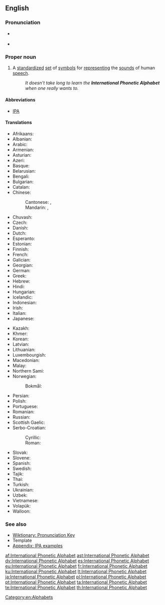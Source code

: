 {{wikipedia}}
==English==

===Pronunciation===
* {{a|UK}} {{IPA|/ˌɪntəˈnæʃ(ə)nəl fəˈnɛtɪk ˈælfəˌbɛt/|[ˌɪntəˈnæʃ(ə)nəɫ fəˈnɛtɪk ˈæɫfəˌbɛt]|lang=en}}
* {{a|US}} {{IPA|/ˌɪntɚˈnæʃ(ə)n(ə)l fəˈnɛtɪk ˈælfəˌbɛt/|[ˌɪntɚˈnæʃ(ə)n(ə)ɫ fəˈnɛɾɪk ˈæɫfəˌbɛt]|[ˌɪɾ̃ɚ-]|lang=en}}

===Proper noun===
{{en-proper noun|head=[[international|International]] [[phonetic|Phonetic]] [[alphabet|Alphabet]]}}

# A [[standardize]]d [[set]] of [[symbol]]s for [[represent]]ing the [[sound]]s of human [[speech]].
#: ''It doesn't take long to learn the '''International Phonetic Alphabet''' when one really wants to.''

====Abbreviations====
* [[IPA]]

====Translations====
{{trans-top|standardized symbols for speech}}
* Afrikaans: {{t+|af|Internasionale Fonetiese Alfabet}}
* Albanian: {{t|sq|Alfabeti Fonetik Ndërkombëtar}}
* Arabic: {{t|ar|ألفبائية صوتية دولية|tr=ʾalifbaʾíyya ṣawtíyya dawlíyya|f}}
* Armenian: {{t|hy|միջազգային հնչյունական այբուբեն}}
* Asturian: {{t+|ast|Alfabetu Fonéticu Internacional|m}}
* Azeri: {{t|az|beynəlxalq fonetika əlifbası}}
* Basque: {{t|eu|Nazioarteko Alfabeto Fonetikoa}}
* Belarusian: {{t|be|міжнаро́дны фанеты́чны алфаві́т|m|sc=Cyrl}}
* Bengali: {{t|bn|আন্তর্জাতিক ধ্বনিমূলক বর্ণমালা|tr=}}
* Bulgarian: {{t|bg|междунаро́дна фонети́чна а́збука|f}}
* Catalan: {{t|ca|Alfabet Fonètic Internacional|m}}
* Chinese:
*: Cantonese: {{t|yue|國際音標|sc=Hani}}, {{t|yue|国际音标|tr=gwok3 zai3 jam1 biu1|sc=Hani}}
*: Mandarin: {{t|cmn|國際音標|sc=Hani}}, {{t|cmn|国际音标|tr=guójì yīnbiāo|sc=Hani}}
* Chuvash: {{t|cv|Тӗнче Фонетикӑллӑ Алфавичӗ|sc=Cyrl}}
* Czech: {{t+|cs|mezinárodní fonetická abeceda|f}}
* Danish: {{t|da|internationale fonetiske alfabet}}
* Dutch: {{t|nl|Internationaal Fonetisch Alfabet}}
* Esperanto: {{t|eo|Internacia Fonetika Alfabeto}}
* Estonian: {{t|et|rahvusvaheline foneetiline tähestik}}
* Finnish: {{t+|fi|kansainvälinen}} {{t+|fi|foneettinen}} {{t+|fi|aakkosto}}
* French: {{t|fr|Alphabet phonétique international|m}}
* Galician: {{t+|gl|Alfabeto Fonético Internacional|m}}
* Georgian: {{t|ka|საერთაშორისო ფონეტიკური ანბანი|sc=Geor}}
* German: {{t+|de|Internationales Phonetisches Alphabet|n}}
* Greek: {{t+|el|Διεθνές Φωνητικό Αλφάβητο|n|tr=Diethnés Fonitikó Alfávito}}
* Hebrew: {{t|he|אלפבית פונטי בינלאומי|f}}
* Hindi: {{t|hi|अन्तर्राष्ट्रीय ध्वन्यात्मक लिपि|f|tr=antarrāṣṭrīya dhvanyātmak lipi}}
* Hungarian: {{t|hu|nemzetközi fonetikai ábécé}}
* Icelandic: {{t|is|alþjóðlega hljóðstafrófið|n}}
* Indonesian: {{t|id|Alfabet Fonetis Internasional}}
* Irish: {{t|ga|Aibítir Idirnáisiúnta Foghraíochta|f|alt=An Aibítir Idirnáisiúnta Foghraíochta}}
* Italian: {{t|it|alfabeto fonetico internazionale|m}}
* Japanese: {{t|ja|国際音声記号|tr=kokusai onsei kigō}}
{{trans-mid}}
* Kazakh: {{t|kk|халықаралық фонетика әліппесі|sc=Cyrl}}
* Khmer: {{t|km|អក្សរក្រមសព្ទអន្តរជាតិ|tr=ak sor krom sab on tak rak jeat |sc=Khmr}}
* Korean: {{t|ko|국제 음성 기호|tr=gukje eumseong giho}}
* Latvian: {{t|lv|starptautiskais fonētiskais alfabēts}}
* Lithuanian: {{t+|lt|tarptautinė fonetinė abėcėlė|f}}
* Luxembourgish: {{t|lb|Internationaalt Phonetescht Alphabet|n}}
* Macedonian: {{t|mk|меѓуна́родна фо́нетска а́збука|f|tr=meǵunárodna fónetska ázbuka}}
* Malay: {{t|ms|Abjad Fonetik Antarabangsa}}
* Northern Sami: {{t|se|riikkaidgaskasaš fonetihkalaš transkriberenvuogádat}}
* Norwegian:
*: Bokmål: {{t|nb|det internasjonale fonetiske alfabetet}}
* Persian: {{t|fa|الفبای آوانگاری بین‌المللی|sc=fa-Arab}}
* Polish: {{t|pl|międzynarodowy alfabet fonetyczny|m}}
* Portuguese: {{t|pt|alfabeto fonético internacional|m}}
* Romanian: {{t|ro|alfabetul fonetic internațional|n}}
* Russian: {{t|ru|междунаро́дный фонети́ческий алфави́т|m|tr=meždunaródnyj fonɛtíčeskij alfavít}}
* Scottish Gaelic: {{t|gd|Aibidil Fhogharach Eadar-Nàiseanta|f}}
* Serbo-Croatian:
*: Cyrillic: {{t|sh|међународна фонетска абецеда|f}}
*: Roman: {{t|sh|međunarodna fonetska abeceda|f}}
* Slovak: {{t|sk|medzinárodná fonetická abeceda|f}}
* Slovene: {{t|sl|mednarodna fonetična abeceda|f}}
* Spanish: {{t+|es|Alfabeto Fonético Internacional|m}}
* Swedish: {{t|sv|internationella fonetiska alfabetet}}
* Tajik: {{t|tg|Алифбои Фонетикии Байналхалқӣ|sc=Cyrl}}
* Thai: {{t|th|สัทอักษรสากล|tr=sàtàksŏn săagon}}
* Turkish: {{t|tr|Uluslararası Fonetik Alfabesi}}
* Ukrainian: {{t+|uk|міжнаро́дний фонети́чний алфаві́т|tr=mižnaródnyj fonetýčnyj alfavít|m}}
* Uzbek: {{t|uz|xalqaro fonetik alifbo}}
* Vietnamese: {{t|vi|bảng mẫu tự phiên âm quốc tế}}
* Volapük: {{t+|vo|Lafab Fonetik Bevünetik}}
* Walloon: {{t|wa|alfabet fonetike eternåcionå}}
{{trans-bottom}}

===See also===
* [[Wiktionary:Pronunciation|Wiktionary: Pronunciation Key]]
* Template {{temp|IPA}}
* [[Wiktionary:IPA pronunciation key|Appendix: IPA examples]]

[[Category:en:Alphabets]]

[[af:International Phonetic Alphabet]]
[[ast:International Phonetic Alphabet]]
[[dv:International Phonetic Alphabet]]
[[es:International Phonetic Alphabet]]
[[eu:International Phonetic Alphabet]]
[[fr:International Phonetic Alphabet]]
[[ku:International Phonetic Alphabet]]
[[lt:International Phonetic Alphabet]]
[[ja:International Phonetic Alphabet]]
[[pl:International Phonetic Alphabet]]
[[pt:International Phonetic Alphabet]]
[[ta:International Phonetic Alphabet]]
[[te:International Phonetic Alphabet]]
[[th:International Phonetic Alphabet]]